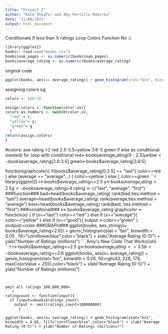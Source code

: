```yaml
---
title: "Project 2"
author: "Kate Sheafor and Amy Portillo-Ramirez"
date: "11/08/2021"
output: html_document
---
```

Conditionals
  If less than X ratings
Loop
  Colors
Function
  No :)
  
```r
library(ggplot2)
books<- read.csv("books.csv")
books$num_pages <- as.numeric(books$num_pages)
books$average_rating <- as.numeric(books$average_rating)
```

original code
```r
ggplot(books, aes(x= average_rating)) + geom_histogram(stat="bin", binwidth = 0.05, fill="cornflowerblue",color="black") + xlab("Average Rating (0-5)") + ylab("Number of Ratings (millions)")
```

assigning colors og
```r
colors <- c(0:5)

assign.colors <- function(color.in){
colors.as.numbers <- switch(color.in,
  "red" = r,
  "yellow"= y,
  "green"= g
  )
return(assign.colors)
}
```


#colors: ave rating <2 red
       2.5-3.5=yellow
        3.6-5 green
if else as conditional (nested)
for loop with conditional
red<-books$average_rating[0:2.5]
yellow<-books$average_rating[2.6:3.5]
green<-books$average_rating[3.6:5]

function(graphcolor){
if(books$average_rating[0:2.5] == "last") 
  color==red
} else (average == "average", ,) {
  color==yellow
} else {
  color==green
```r
library(ggplot2)
r<-books$average_rating<=2.5
y<-books$average_rating>2.5
g<-books$average_rating>4
rating <- c("last", "average", "first")
###function###
bad=head(books$average_rating)
rank(bad,ties.method = "last")
average=head(books$average_rating)
rank(average,ties.method = "average")
best=head(books$average_rating)
rank(best, ties.method = "first")
###conditional###
x<-books$average_rating
graphcolor <- function(x) {
  if (x=="last") 
    color=="red"
    } else if (x=="average"){
             color=="yellow"
    } else if (x=="good"){
               output <-color=="green"
      }
  (output)=color
###GRAPH###
ggplot(books, aes_string(x= books$average_rating<2.6)) + geom_histogram(stat = "bin", binwidth = 0.05 , fill="cornflowerblue",color="black") + xlab("Average Rating (0-5)") + ylab("Number of Ratings (millions)")
```
Amy's New Code That Works(ish)
```r
r<-books$average_rating<=2.5
g<-books$average_rating<=3.5
b<-books$average_rating>=3.6
ggplot(books, aes(x= average_rating)) + geom_histogram(stat="bin", binwidth = 0.05, fill=rgb(43, 228, 178, maxColorValue = 255),color="black") + xlab("Average Rating (0-5)") + ylab("Number of Ratings (millions)")
```


omit all ratings 100,000,000>
```r
ratingcount <- function(input){
  if (input==books$ratings_count)
    output <- omit(ratings_count>100000000)
      }

ggplot(books, aes(x= average_rating)) + geom_histogram(stat="bin", binwidth = 0.05, fill="cornflowerblue",color="black") + xlab("Average Rating (0-5)") + ylab("Number of Ratings (millions)")


```


